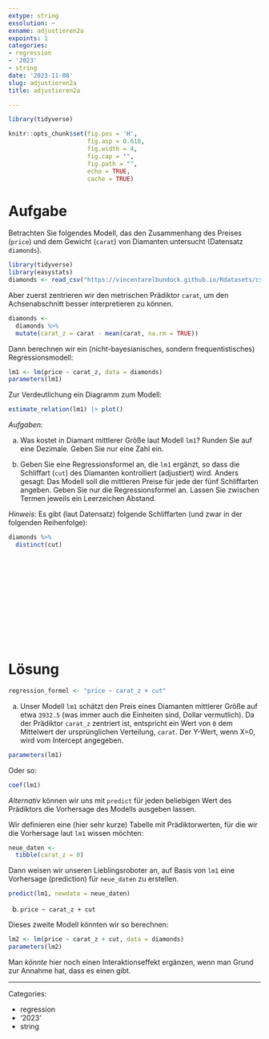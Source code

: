 ```yaml
---
extype: string
exsolution: ~
exname: adjustieren2a
expoints: 1
categories:
- regression
- '2023'
- string
date: '2023-11-08'
slug: adjustieren2a
title: adjustieren2a

---
```




```r
library(tidyverse)

```


```r
knitr::opts_chunk$set(fig.pos = 'H',
                      fig.asp = 0.618,
                      fig.width = 4,
                      fig.cap = "", 
                      fig.path = "",
                      echo = TRUE,
                      cache = TRUE)
```





# Aufgabe


Betrachten Sie folgendes Modell, das den Zusammenhang des Preises (`price`) 
und dem Gewicht (`carat`) von Diamanten untersucht (Datensatz `diamonds`).

```r
library(tidyverse)
library(easystats)
diamonds <- read_csv("https://vincentarelbundock.github.io/Rdatasets/csv/ggplot2/diamonds.csv")
```



Aber zuerst zentrieren wir den metrischen Prädiktor `carat`, 
um den Achsenabschnitt besser interpretieren zu können. 

```r
diamonds <-
  diamonds %>% 
  mutate(carat_z = carat - mean(carat, na.rm = TRUE))
```

Dann berechnen wir ein (nicht-bayesianisches, sondern frequentistisches) Regressionsmodell:

```r
lm1 <- lm(price ~ carat_z, data = diamonds)
parameters(lm1)
```




Zur Verdeutlichung ein Diagramm zum Modell:

```r
estimate_relation(lm1) |> plot()
```

*Aufgaben:*

a) Was kostet in Diamant mittlerer Größe laut Modell `lm1`? Runden Sie auf eine Dezimale. Geben Sie nur eine Zahl ein.


b) Geben Sie eine Regressionsformel an, die `lm1` ergänzt, so dass die Schliffart (`cut`) des Diamanten kontrolliert (adjustiert) wird. Anders gesagt: Das Modell soll die mittleren Preise für jede der fünf Schliffarten angeben. Geben Sie nur die Regressionsformel an. Lassen Sie zwischen Termen jeweils ein Leerzeichen Abstand.





*Hinweis*: Es gibt (laut Datensatz) folgende Schliffarten (und zwar in der folgenden Reihenfolge):

```r
diamonds %>% 
  distinct(cut)
```



</br>
</br>
</br>
</br>
</br>
</br>
</br>
</br>
</br>
</br>

# Lösung


```r
regression_formel <- "price ~ carat_z + cut"
```


a) Unser Modell `lm1` schätzt den Preis eines Diamanten mittlerer Größe auf etwa `3932.5` (was immer auch die Einheiten sind, Dollar vermutlich).
Da der Prädiktor `carat_z` zentriert ist, entspricht ein Wert von `0` dem Mittelwert der ursprünglichen Verteilung, `carat`. Der Y-Wert, wenn X=0, wird vom Intercept angegeben.

```r
parameters(lm1)
```


Oder so:

```r
coef(lm1)
```


*Alternativ* können wir uns mit `predict` für jeden beliebigen Wert des Prädiktors die Vorhersage des Modells ausgeben lassen.

Wir definieren eine (hier sehr kurze) Tabelle mit Prädiktorwerten, für die wir die Vorhersage laut `lm1` wissen möchten:

```r
neue_daten <-
  tibble(carat_z = 0)
```


Dann weisen wir unseren Lieblingsroboter an, auf Basis von `lm1` eine Vorhersage (prediction) für `neue_daten` zu erstellen. 

```r
predict(lm1, newdata = neue_daten)
```



b) `price ~ carat_z + cut` 

Dieses zweite Modell könnten wir so berechnen:

```r
lm2 <- lm(price ~ carat_z + cut, data = diamonds)
parameters(lm2)
```






Man *könnte* hier noch einen Interaktionseffekt ergänzen, wenn man Grund zur Annahme hat,
dass es einen gibt.





---

Categories: 

- regression
- '2023'
- string

